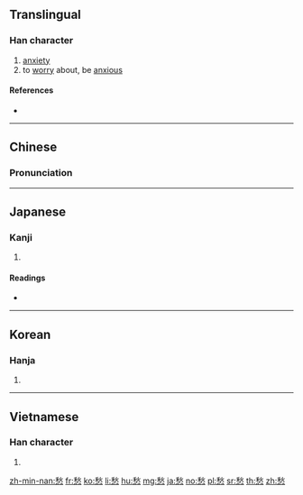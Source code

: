 ==Translingual==

===Han character===
{{Han char|rn=61|rad=心|as=09|sn=13|four=29338|canj=HFP|ids=⿱秋心}}

# [[anxiety]]
# to [[worry]] about, be [[anxious]]

====References====
* {{Han ref|kx=0393.210|dkj=10885|dj=0729.180|hdz=42322.080|uh=6101|ud=24833|bh=B754|bd=46932}}

----

==Chinese==
{{zh-forms}}

===Pronunciation===
{{zh-pron
|m=chóu
|c=sau4
|h=pfs=sèu
|mn=chhiû
|mc=y
|oc=y
|ma=Zh-chóu.ogg
|cat=n,v
}}

----

==Japanese==

===Kanji===
{{ja-kanji|grade=c|rs=心09}}

# {{defn|lang=ja|sort=心09}}

====Readings====
* {{ja-readings|goon=[[じゅう]] (jū)|kanon=[[すう]] (sū)|kanyoon=[[しゅう]] (shū)|kun=[[うれい]] (urei), [[うれえる]] (ureeru)}}

----

==Korean==

===Hanja===
{{ko-hanja|hangeul=수|eumhun=|rv=su|mr=su|y=swu}}

# {{defn|lang=ko|sort=心09}}

----

==Vietnamese==

===Han character===
{{vi-hantu|[[sầu]], [[rầu]], [[ràu]], [[xàu]], [[xầu]]|rs=心09}}

# {{defn|lang=vi|sort=心09}}

[[zh-min-nan:愁]]
[[fr:愁]]
[[ko:愁]]
[[li:愁]]
[[hu:愁]]
[[mg:愁]]
[[ja:愁]]
[[no:愁]]
[[pl:愁]]
[[sr:愁]]
[[th:愁]]
[[zh:愁]]